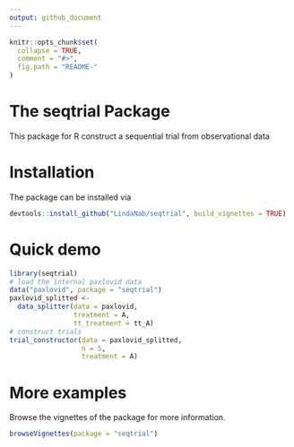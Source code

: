 ```yaml
---
output: github_document
---
```


<!-- README.md is generated from README.Rmd. Please edit that file -->

```r
knitr::opts_chunk$set(
  collapse = TRUE,
  comment = "#>",
  fig.path = "README-"
)
```

# The seqtrial Package
This package for R construct a sequential trial from observational data

# Installation
The package can be installed via
```r
devtools::install_github("LindaNab/seqtrial", build_vignettes = TRUE)
```

# Quick demo
```r
library(seqtrial)
# load the internal paxlovid data
data("paxlovid", package = "seqtrial")
paxlovid_splitted <-
  data_splitter(data = paxlovid,
                treatment = A,
                tt_treatment = tt_A)
# construct trials
trial_constructor(data = paxlovid_splitted,
                  n = 5,
                  treatment = A)
```

# More examples
Browse the vignettes of the package for more information.
```r
browseVignettes(package = "seqtrial")
```
